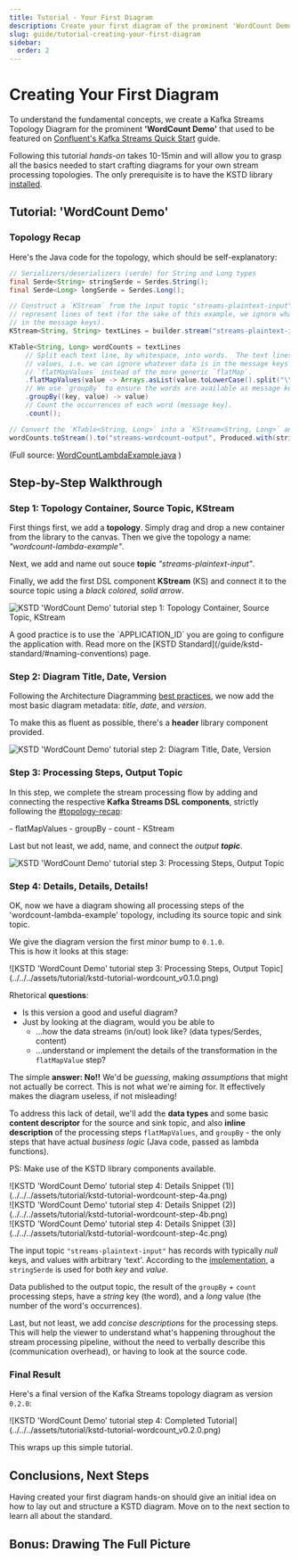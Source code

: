 ```yaml
---
title: Tutorial - Your First Diagram
description: Create your first diagram of the prominent 'WordCount Demo' by following this simple step-by-step tutorial. Get hands-on, grasp the basics of the KSTD standard.
slug: guide/tutorial-creating-your-first-diagram
sidebar:
  order: 2
---
```



# Creating Your First Diagram

To understand the fundamental concepts, we create a Kafka Streams Topology Diagram for the prominent
**'WordCount Demo'** that used to be featured on
[Confluent's Kafka Streams Quick Start](https://docs.confluent.io/platform/6.2/streams/quickstart.html) guide.

Following this tutorial _hands-on_ takes <span class="font-semibold">10-15min</span> and will allow you to
grasp all the basics needed to start crafting diagrams for your own stream processing topologies.
The only prerequisite is to have the KSTD library [installed](/guide/getting-started/).

## Tutorial: 'WordCount Demo'
### Topology Recap

Here's the Java code for the topology, which should be self-explanatory:

```java
// Serializers/deserializers (serde) for String and Long types
final Serde<String> stringSerde = Serdes.String();
final Serde<Long> longSerde = Serdes.Long();

// Construct a `KStream` from the input topic "streams-plaintext-input", where message values
// represent lines of text (for the sake of this example, we ignore whatever may be stored
// in the message keys).
KStream<String, String> textLines = builder.stream("streams-plaintext-input", Consumed.with(stringSerde, stringSerde));

KTable<String, Long> wordCounts = textLines
    // Split each text line, by whitespace, into words.  The text lines are the message
    // values, i.e. we can ignore whatever data is in the message keys and thus invoke
    // `flatMapValues` instead of the more generic `flatMap`.
    .flatMapValues(value -> Arrays.asList(value.toLowerCase().split("\\W+")))
    // We use `groupBy` to ensure the words are available as message keys
    .groupBy((key, value) -> value)
    // Count the occurrences of each word (message key).
    .count();

// Convert the `KTable<String, Long>` into a `KStream<String, Long>` and write to the output topic.
wordCounts.toStream().to("streams-wordcount-output", Produced.with(stringSerde, longSerde));
```

(Full source: [WordCountLambdaExample.java](https://github.com/confluentinc/kafka-streams-examples/blob/v7.7.0/src/main/java/io/confluent/examples/streams/WordCountLambdaExample.java) <Icon name="mdi:github" class="icon !inline-block !-mb-1 w-5 h-5" />)


## Step-by-Step Walkthrough

### Step 1: Topology Container, Source Topic, KStream

First things first, we add a **topology**. Simply drag and drop a new container from the library to the canvas.
Then we give the topology a name: _"wordcount-lambda-example"_.

Next, we add and name out souce **topic** _"streams-plaintext-input"_.

Finally, we add the first DSL component **KStream** (KS) and connect it to the source topic using a _black colored, solid arrow_.

![KSTD 'WordCount Demo' tutorial step 1: Topology Container, Source Topic, KStream](../../../assets/tutorial/kstd-tutorial-wordcount-step-1.gif)

<Aside type="tip" title="Topology name">
    A good practice is to use the `APPLICATION_ID` you are going to configure the application with. Read more on the [KSTD Standard](/guide/kstd-standard/#naming-conventions) page.
</Aside>

### Step 2: Diagram Title, Date, Version

Following the Architecture Diagramming [best practices](/guide/architecture-diagrams-best-practices/), we now add
the most basic diagram metadata: _title_, _date_, and _version_.

To make this as fluent as possible, there's a **header** library component provided.

![KSTD 'WordCount Demo' tutorial step 2: Diagram Title, Date, Version](../../../assets/tutorial/kstd-tutorial-wordcount-step-2.gif)

### Step 3: Processing Steps, Output Topic

In this step, we complete the stream processing flow by adding and connecting the respective **Kafka Streams DSL
components**, strictly following the [#topology-recap](implementation):

<div class="[&>ul>li]:leading-snug">
- flatMapValues
- groupBy
- count
- KStream
</div>

Last but not least, we add, name, and connect the _output **topic**_.

![KSTD 'WordCount Demo' tutorial step 3: Processing Steps, Output Topic](../../../assets/tutorial/kstd-tutorial-wordcount-step-3.gif)

### Step 4: Details, Details, Details!
OK, now we have a diagram showing all processing steps of the 'wordcount-lambda-example' topology, including
its source topic and sink topic.

We give the diagram version the first _minor_ bump to `0.1.0`.<br/>
This is how it looks at this stage:

<div class="images-zoomable">
    ![KSTD 'WordCount Demo' tutorial step 3: Processing Steps, Output Topic](../../../assets/tutorial/kstd-tutorial-wordcount_v0.1.0.png)
</div>

Rhetorical **questions**:
- Is this version a good and useful diagram?
- Just by looking at the diagram, would you be able to
  - ...how the data streams (in/out) look like? (data types/Serdes, content)
  - ...understand or implement the details of the transformation in the `flatMapValue` step?

The simple **answer: No!!** We'd be _guessing_, making _assumptions_ that might not actually be correct.
This is not what we're aiming for. It effectively makes the diagram useless, if not misleading!

To address this lack of detail, we'll add the **data types** and some basic **content descriptor** for the source and sink
topic, and also **inline description** of the processing steps `flatMapValues`, and `groupBy` - the only steps that have
actual _business logic_ (Java code, passed as lambda functions).

PS: Make use of the KSTD library components available.

<SwiperGallery name="step4" classAppend="!mt-4 py-4 [&>div]:max-w-[600px] flex justify-center items-center">
    <div class="swiper-slide">![KSTD 'WordCount Demo' tutorial step 4: Details Snippet (1)](../../../assets/tutorial/kstd-tutorial-wordcount-step-4a.png)</div>
    <div class="swiper-slide">![KSTD 'WordCount Demo' tutorial step 4: Details Snippet (2)](../../../assets/tutorial/kstd-tutorial-wordcount-step-4b.png)</div>
    <div class="swiper-slide">![KSTD 'WordCount Demo' tutorial step 4: Details Snippet (3)](../../../assets/tutorial/kstd-tutorial-wordcount-step-4c.png)</div>
</SwiperGallery>

The input topic `"streams-plaintext-input"` has records with typically _null_ keys, and values with arbitrary 'text'.
According to the [implementation](#topology-recap), a `stringSerde` is used for both _key_ and _value_.

Data published to the output topic, the result of the `groupBy` + `count` processing steps,
have a _string_ key (the word), and a _long_ value (the number of the word's occurrences).

Last, but not least, we add _concise descriptions_ for the processing steps. This will help the viewer to understand
what's happening throughout the stream processing pipeline, without the need to verbally describe this
(communication overhead), or having to look at the source code.

### Final Result
Here's a final version of the Kafka Streams topology diagram as version `0.2.0`:

<div class="images-zoomable">
    ![KSTD 'WordCount Demo' tutorial step 4: Completed Tutorial](../../../assets/tutorial/kstd-tutorial-wordcount_v0.2.0.png)
</div>

This wraps up this simple tutorial.

## Conclusions, Next Steps

Having created your first diagram hands-on should give an initial idea on how to lay out and structure a KSTD diagram.
Move on to the next section to learn all about the standard.

## Bonus: Drawing The Full Picture


<AstroFancybox image="/assets/examples/kstd-example_wordcount-demo_0.3.0.svg"
               width={2241}
               height={871}
               classAppend="!mt-8 !mb-12"
               caption="Example: Word "
               alt="KSTD 'WordCount Demo' tutorial - final result"/>

<GlobalMediumZoom />
